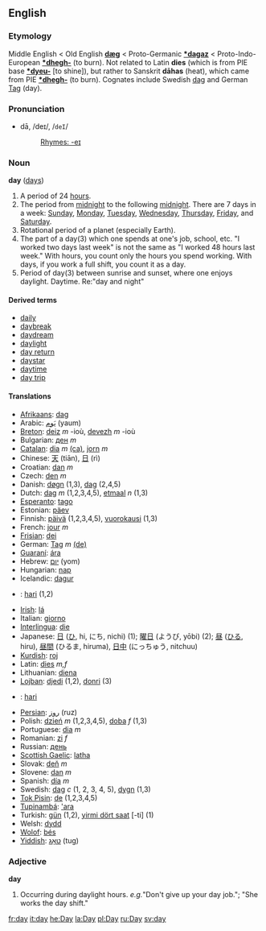 ==English==
===Etymology===
Middle English < Old English '''[[dæg]]''' < Proto-Germanic '''[[*dagaz]]''' < Proto-Indo-European '''[[*dhegh-]]''' (to burn). Not related to Latin '''dies''' (which is from PIE base '''[[*dyeu-]]''' [to shine]), but rather to Sanskrit '''dāhas''' (heat), which came from PIE '''[[*dhegh-]]''' (to burn). Cognates include Swedish [[dag]] and German [[Tag]] (day).

===Pronunciation===
*dā, /deɪ/, /<tt>deI</tt>/
*:[[Rhymes:English:-eɪ|Rhymes: -eɪ]]

===Noun===
'''day''' ([[days]])

#A period of 24 [[hour]]s.
#The period from [[midnight]] to the following [[midnight]]. There are 7 days in a week: [[Sunday]], [[Monday]], [[Tuesday]], [[Wednesday]], [[Thursday]], [[Friday]], and [[Saturday]]. 
#Rotational period of a planet (especially Earth).
#The part of a day(3) which one spends at one's job, school, etc. "I worked two days last week" is not the same as "I worked 48 hours last week." With hours, you count only the hours you spend working. With days, if you work a full shift, you count it as a day.
#Period of day(3) between sunrise and sunset, where one enjoys daylight.  Daytime. Re:"day and night"

====Derived terms====
*[[daily]]
*[[daybreak]]
*[[daydream]]
*[[daylight]]
*[[day return]]
*[[daystar]]
*[[daytime]]
*[[day trip]]

====Translations====
*[[Afrikaans]]: [[dag]]
*Arabic: [[يَوم]] (yaum)
*[[Breton]]: [[deiz]] ''m'' -ioù, [[devezh]] ''m'' -ioù
*Bulgarian: [[ден]] ''m''
*[[Catalan]]: [[dia]] ''m'' [[:ca:dia|(ca)]], [[jorn]] ''m''
*Chinese: [[天]] (tiān), [[日]] (rì)
*Croatian: [[dan]] ''m''
*Czech: [[den]] ''m''
*Danish: [[døgn]] (1,3), [[dag]] (2,4,5)
*Dutch: [[dag]] ''m'' (1,2,3,4,5), [[etmaal]] ''n'' (1,3)
*[[Esperanto]]: [[tago]]
*Estonian: [[päev]]
*Finnish: [[päivä]] (1,2,3,4,5), [[vuorokausi]] (1,3)
*French: [[jour]] ''m''
*[[Frisian]]: [[dei]]
*German: [[Tag]] ''m'' [[:de:Tag|(de)]] 
*[[Guaraní]]: [[ára]]
*Hebrew: [[יום]] (yom)
*Hungarian: [[nap]]
*Icelandic: [[dagur]]
*{{id}}: [[hari]] (1,2)
*[[Irish]]: [[lá]]
*Italian: [[giorno]]
*[[Interlingua]]: [[die]]
*Japanese: [[日]] ([[ひ]], hi, にち, nichi) (1); [[曜日]] (ようび, yōbi) (2); [[昼]] ([[ひる]], hiru), [[昼間]] (ひるま, hiruma), [[日中]] (にっちゅう, nitchuu)
*[[Kurdish]]: [[roj]]
*Latin: [[dies]] ''m,f''
*Lithuanian: [[diena]]
*[[Lojban]]: [[djedi]] (1,2), [[donri]] (3)
*{{ms}}: [[hari]]
*[[Persian]]: [[روز]] (ruz)
*Polish: [[dzień]] ''m'' (1,2,3,4,5), [[doba]] ''f'' (1,3) 
*Portuguese: [[dia]] ''m''
*Romanian: [[zi]] ''f''
*Russian: [[день]]
*[[Scottish Gaelic]]: [[latha]]
*Slovak: [[deň]] ''m''
*Slovene: [[dan]] ''m''
*Spanish: [[día]] ''m''
*Swedish: [[dag]] ''c'' (1, 2, 3, 4, 5), [[dygn]] (1,3)
*[[Tok Pisin]]: [[de]] (1,2,3,4,5)
*[[Tupinambá]]: [['ara]]
*Turkish: [[gün]] (1,2), [[yirmi dört saat]] [-ti] (1)
*Welsh: [[dydd]]
*[[Wolof]]: [[bés]]
*[[Yiddish]]: [[טאָג]] (tug)

<!-- this may be another case of a noun being used as a modifier -->

===Adjective===
'''day'''

#Occurring during daylight hours. <i>e.g.</i>"Don't give up your day job."; "She works the day shift."

[[fr:day]]
[[it:day]]
[[he:Day]]
[[la:Day]]
[[pl:Day]]
[[ru:Day]]
[[sv:day]]